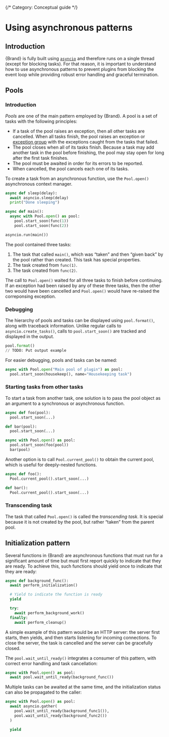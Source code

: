{/* Category: Conceptual guide */}





# Using asynchronous patterns

## Introduction

{Brand} is fully built using [`asyncio`](https://docs.python.org/3/library/asyncio.html) and therefore runs on a single thread (except for blocking tasks). For that reason, it is important to understand how to use asynchronous patterns to prevent plugins from blocking the event loop while providing robust error handling and graceful termination.


## Pools

### Introduction

_Pools_ are one of the main pattern employed by {Brand}. A pool is a set of tasks with the following principles:

- If a task of the pool raises an exception, then all other tasks are cancelled. When all tasks finish, the pool raises an exception or [exception group](https://peps.python.org/pep-0654/) with the exceptions caught from the tasks that failed.
- The pool closes when all of its tasks finish. Because a task may add another task in the pool before finishing, the pool may stay open for long after the first task finishes.
- The pool must be awaited in order for its errors to be reported.
- When cancelled, the pool cancels each one of its tasks.

To create a task from an asynchronous function, use the `Pool.open()` asynchronous context manager.

```py
async def sleep(delay):
  await asyncio.sleep(delay)
  print("Done sleeping")

async def main():
  async with Pool.open() as pool:
    pool.start_soon(func(1))
    pool.start_soon(func(2))

asyncio.run(main())
```

The pool contained three tasks:

1. The task that called `main()`, which was “taken” and then “given back” by the pool rather than created. This task has special properties.
1. The task created from `func(1)`.
1. The task created from `func(2)`.

The call to `Pool.open()` waited for all three tasks to finish before continuing. If an exception had been raised by any of these three tasks, then the other two would have been cancelled and `Pool.open()` would have re-raised the correponsing exception.

### Debugging

The hierarchy of pools and tasks can be displayed using `pool.format()`, along with traceback information. Unlike regular calls to `asyncio.create_tasks()`, calls to `pool.start_soon()` are tracked and displayed in the output.

```py
pool.format()
// TODO: Put output example
```

For easier debugging, pools and tasks can be named:

```py
async with Pool.open("Main pool of plugin") as pool:
  pool.start_soon(housekeep(), name="Housekeeping task")
```

### Starting tasks from other tasks

To start a task from another task, one solution is to pass the pool object as an argument to a synchronous or asynchronous function.

```py
async def foo(pool):
  pool.start_soon(...)

def bar(pool):
  pool.start_soon(...)

async with Pool.open() as pool:
  pool.start_soon(foo(pool))
  bar(pool)
```

Another option is to call `Pool.current_pool()` to obtain the current pool, which is useful for deeply-nested functions.

```py
async def foo():
  Pool.current_pool().start_soon(...)

def bar():
  Pool.current_pool().start_soon(...)
```

### Transcending task

The task that called `Pool.open()` is called the _transcending task_. It is special because it is not created by the pool, but rather “taken” from the parent pool.


## Initialization pattern

Several functions in {Brand} are asynchronous functions that must run for a significant amount of time but must first report quickly to indicate that they are ready. To achieve this, such functions should yield once to indicate that they are ready:

```py
async def background_func():
  await perform_initialization()

  # Yield to indicate the function is ready
  yield

  try:
    await perform_background_work()
  finally:
    await perform_cleanup()
```

A simple example of this pattern would be an HTTP server: the server first starts, then yields, and then starts listening for incoming connections. To close the server, the task is cancelled and the server can be gracefully closed.

The `pool.wait_until_ready()` integrates a consumer of this pattern, with correct error handling and task cancellation:

```py
async with Pool.open() as pool:
  await pool.wait_until_ready(background_func())
```

Multiple tasks can be awaited at the same time, and the initialization status can also be propagated to the caller:

```py
async with Pool.open() as pool:
  await asyncio.gather(
    pool.wait_until_ready(background_func1()),
    pool.wait_until_ready(background_func2())
  )

  yield
```
